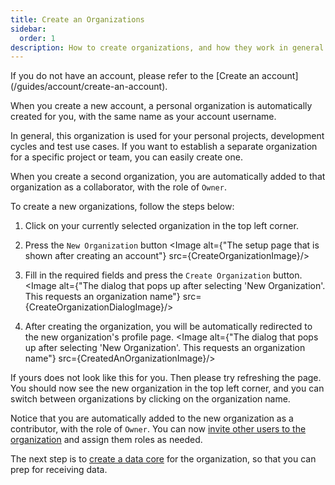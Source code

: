 ```yaml
---
title: Create an Organizations
sidebar:
  order: 1
description: How to create organizations, and how they work in general
---
```



<Card title="Do you have an account?" icon="information">
    If you do not have an account, please refer to the [Create an account](/guides/account/create-an-account).
</Card>

When you create a new account, a personal organization is automatically created for you, with the same name as your account username.

In general, this organization is used for your personal projects, development cycles and test use cases. If you want to establish a separate organization for a specific project or team, you can easily create one.

When you create a second organization, you are automatically added to that organization as a collaborator, with the role of `Owner`.

To create a new organizations, follow the steps below:

1. Click on your currently selected organization in the top left corner.
2. Press the `New Organization` button
<Image alt={"The setup page that is shown after creating an account"} src={CreateOrganizationImage}/>

3. Fill in the required fields and press the `Create Organization` button.
<Image alt={"The dialog that pops up after selecting 'New Organization'. This requests an organization name"}
       src={CreateOrganizationDialogImage}/>

4. After creating the organization, you will be automatically redirected to the new organization's profile page.
<Image alt={"The dialog that pops up after selecting 'New Organization'. This requests an organization name"}
       src={CreatedAnOrganizationImage}/>

If yours does not look like this for you. Then please try refreshing the page.
You should now see the new organization in the top left corner, and you can switch between organizations by clicking on the organization name.

Notice that you are automatically added to the new organization as a contributor, with the role of `Owner`. You can now [invite other users to the organization](/guides/organization/invite-user-to-organization) and assign them roles as needed.

The next step is to [create a data core](/guides/data-core/create-data-core) for the organization, so that you can prep for receiving data.